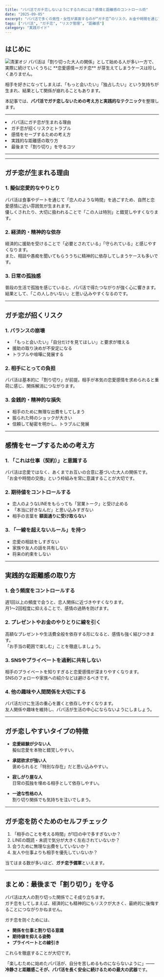 ```yaml
---
title: "パパ活でガチ恋しないようにするためには？感情と距離感のコントロール術"
date: "2025-09-05"
excerpt: "パパ活で多くの男性・女性が直面するのが“ガチ恋”のリスク。お金や時間を通じて築いた関係に、恋愛感情が入り込んでしまうとトラブルの元になります。本記事では、パパ活における感情のコントロール方法と、ガチ恋を避けるための具体策を解説します。"
tags: ["パパ活", "ガチ恋", "リスク管理", "距離感"]
category: "実践ガイド"
---
```


## はじめに
<img src="https://lastdecade.s3.ap-northeast-1.amazonaws.com/topic/topics5/LD_Topics5.png" alt="清潔オジ" className="rounded-xl border shadow-sm mt-3" />
パパ活は「割り切った大人の関係」として始める人が多い一方で、実際に続けていくうちに **恋愛感情＝ガチ恋** が芽生えてしまうケースは珍しくありません。  

相手を好きになってしまえば、「もっと会いたい」「独占したい」という気持ちが生まれ、結果として関係が崩れることもあります。  

本記事では、**パパ活でガチ恋しないための考え方と実践的なテクニック**を整理します。

---

<CalloutList color="orange">
  <li>パパ活にガチ恋が生まれる理由</li>
  <li>ガチ恋が招くリスクとトラブル</li>
  <li>感情をセーブするための考え方</li>
  <li>実践的な距離感の取り方</li>
  <li>最後まで「割り切り」を守るコツ</li>
</CalloutList>

---

<AppCompareTable accent="sky"/>

<InlineToc title="Contents" accent="cyan" scrollOffset={80} />

---

## ガチ恋が生まれる理由

### 1. 擬似恋愛的なやりとり
パパ活は食事やデートを通じて「恋人のような時間」を過ごすため、自然と恋愛感情に近い雰囲気が生まれます。  
優しくされたり、大切に扱われることで「この人は特別」と錯覚しやすくなります。

### 2. 経済的・精神的な依存
経済的に援助を受けることで「必要とされている」「守られている」と感じやすくなります。  
また、相談や愚痴を聞いてもらううちに精神的に依存してしまうケースも多いです。

### 3. 日常の孤独感
普段の生活で孤独を感じていると、パパ活で得たつながりが強く心に響きます。  
結果として、「この人しかいない」と思い込みやすくなるのです。

---

## ガチ恋が招くリスク

### 1. バランスの崩壊
- 「もっと会いたい」「自分だけを見てほしい」と要求が増える  
- 援助の取り決めが不安定になる  
- トラブルや喧嘩に発展する  

### 2. 相手にとっての負担
パパ活は基本的に「割り切り」が前提。相手が本気の恋愛感情を求められると重荷に感じ、関係解消につながります。

### 3. 金銭的・精神的な損失
- 相手のために無理な出費をしてしまう  
- 振られた時のショックが大きい  
- 信頼して秘密を明かし、トラブルに発展  

---

## 感情をセーブするための考え方

### 1. 「これは仕事（契約）」と意識する
パパ活は恋愛ではなく、あくまでお互いの合意に基づいた大人の関係です。  
「お金や時間の交換」という枠組みを常に意識することが大切です。

### 2. 期待値をコントロールする
- 恋人のようなLINEをもらっても「営業トーク」と受け止める  
- 「本当に好きなんだ」と思い込みすぎない  
- 相手の言葉を **額面通りに受け取らない**  

### 3. 「一線を超えないルール」を持つ
- 恋愛の相談をしすぎない  
- 家族や友人の話を共有しない  
- 将来の約束をしない  

---

## 実践的な距離感の取り方

### 1. 会う頻度をコントロールする
週1回以上の頻度で会うと、恋人関係に近づきやすくなります。  
月1〜2回程度に抑えることで、感情の過熱を防げます。

### 2. プレゼントやお金のやりとりに線を引く
高額なプレゼントや生活費全般を依存する形になると、感情も強く結びつきます。  
「お手当の範囲で楽しむ」ことを徹底しましょう。

### 3. SNSやプライベートを過剰に共有しない
相手のプライベートを知りすぎると恋愛感情が深まりやすくなります。  
SNSのフォローや家族への紹介などは避けるべきです。

### 4. 他の趣味や人間関係を大切にする
パパ活だけに生活の重心を置くと依存しやすくなります。  
友人関係や趣味を維持し、パパ活が生活の中心にならないようにしましょう。

---

## ガチ恋しやすいタイプの特徴

- **恋愛経験が少ない人**  
   擬似恋愛を本物と錯覚しやすい。  

- **承認欲求が強い人**  
   褒められると「特別な存在」だと思い込みやすい。  

- **寂しがり屋な人**  
   日常の孤独を埋める相手として依存しやすい。  

- **一途な性格の人**  
   割り切り関係でも気持ちを注いでしまう。  

---

## ガチ恋を防ぐためのセルフチェック

1. 「相手のことを考える時間」が1日の中で多すぎないか？  
2. LINEの既読・未読で気分が大きく左右されていないか？  
3. 会うために無理な出費をしていないか？  
4. 友人や仕事よりも相手を優先していないか？  

当てはまる数が多いほど、**ガチ恋予備軍**といえます。

---

## まとめ：最後まで「割り切り」を守る

パパ活は大人の割り切った関係でこそ成り立ちます。  
ガチ恋をしてしまえば、経済的にも精神的にもリスクが大きく、最終的に後悔することにつながりかねません。  

ガチ恋を防ぐためには、  
- **関係を仕事と割り切る意識**  
- **期待値を抑える姿勢**  
- **プライベートとの線引き**  

これらを徹底することが大切です。  

「楽しむために始めたパパ活が、自分を苦しめるものにならないように」――  
**冷静さと距離感こそが、パパ活を長く安全に続けるための最大の武器**です。
